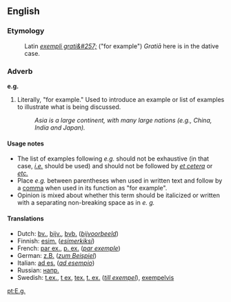 ==English==
===Etymology===
:Latin ''[[exempli grati&#257;]]'' ("for example")  ''Grati&#257;'' here is in the dative case.

===Adverb===
'''e.g.'''
#Literally, "for example."  Used to introduce an example or list of examples to illustrate what is being discussed.
#:''Asia is a large continent, with many large nations (e.g., China, India and Japan).''

====Usage notes====
*The list of examples following ''e.g.'' should not be exhaustive (in that case, ''[[i.e.]]'' should be used) and should not be followed by ''[[et cetera]]'' or ''[[etc.]]''  
*Place ''e.g.'' between parentheses when used in written text and follow by a [[comma]] when used in its function as "for example".
*Opinion is mixed about whether this term should be italicized or written with a separating non-breaking space as in ''e. g.''

====Translations====
*Dutch: [[bv.]], [[bijv.]], [[bvb.]] (''[[bijvoorbeeld]]'')
*Finnish: [[esim.]] (''[[esimerkiksi]]'')
*French: [[par ex.]], [[p. ex.]] (''[[par exemple]]'')<!-- are both right? -->
*German: [[z.B.]] (''[[zum Beispiel]]'')
*Italian: [[ad es.]] (''[[ad esempio]]'')
*Russian: [[напр.]]
*Swedish: [[t.ex.]], [[t ex]], [[tex.]] [[t. ex.]] (''[[till exempel]]''), [[exempelvis]]

[[pt:E.g.]]